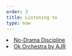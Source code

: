 ```yaml
---
order: 3
title: Listening to
type: now
---
```


<li>
  <a
    href='https://www.audible.com/pd/No-Drama-Discipline-Audiobook/B00NJ58OWE'
    rel='noopener noreferrer'
    target='_blank'
  >
    No-Drama Discipline
  </a>
</li>
<li>
  <a
    href='https://music.apple.com/us/album/ok-orchestra/1544797363'
    rel='noopener noreferrer'
    target='_blank'
  >
    Ok Orchestra by AJR
  </a>
</li>
